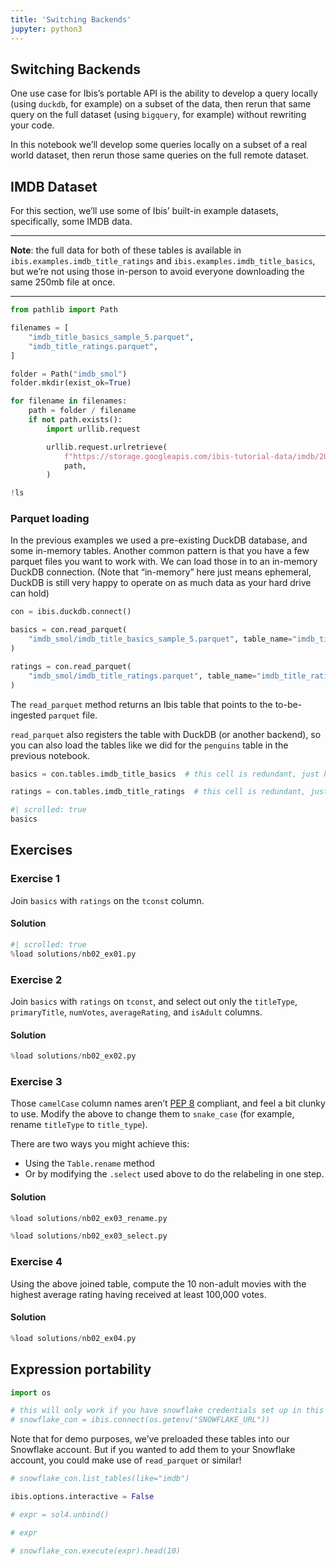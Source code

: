 ```yaml
---
title: 'Switching Backends'
jupyter: python3
---
```


## Switching Backends

One use case for Ibis's portable API is the ability to develop a query locally
(using `duckdb`, for example) on a subset of the data, then rerun that same
query on the full dataset (using `bigquery`, for example) without rewriting
your code.

In this notebook we'll develop some queries locally on a subset of a real world
dataset, then rerun those same queries on the full remote dataset.

## IMDB Dataset

For this section, we'll use some of Ibis' built-in example datasets,
specifically, some IMDB data.

---

**Note**: the full data for both of these tables is available in
`ibis.examples.imdb_title_ratings` and `ibis.examples.imdb_title_basics`, but
we're not using those in-person to avoid everyone downloading the same 250mb
file at once.

---

```python
from pathlib import Path

filenames = [
    "imdb_title_basics_sample_5.parquet",
    "imdb_title_ratings.parquet",
]

folder = Path("imdb_smol")
folder.mkdir(exist_ok=True)
```

```python
for filename in filenames:
    path = folder / filename
    if not path.exists():
        import urllib.request

        urllib.request.urlretrieve(
            f"https://storage.googleapis.com/ibis-tutorial-data/imdb/2024-03-22/{filename}",
            path,
        )
```

```python
!ls
```

### Parquet loading

In the previous examples we used a pre-existing DuckDB database, and some
in-memory tables. Another common pattern is that you have a few parquet files
you want to work with. We can load those in to an in-memory DuckDB connection.
(Note that "in-memory" here just means ephemeral, DuckDB is still very happy to
operate on as much data as your hard drive can hold)

```python
con = ibis.duckdb.connect()
```

```python
basics = con.read_parquet(
    "imdb_smol/imdb_title_basics_sample_5.parquet", table_name="imdb_title_basics"
)
```

```python
ratings = con.read_parquet(
    "imdb_smol/imdb_title_ratings.parquet", table_name="imdb_title_ratings"
)
```

The `read_parquet` method returns an Ibis table that points to the
to-be-ingested `parquet` file. 

`read_parquet` also registers the table with DuckDB (or another backend), so
you can also load the tables like we did for the `penguins` table in the
previous notebook.

```python
basics = con.tables.imdb_title_basics  # this cell is redundant, just here for demonstration
```

```python
ratings = con.tables.imdb_title_ratings  # this cell is redundant, just here for demonstration
```

```python
#| scrolled: true
basics
```

## Exercises

### Exercise 1

Join `basics` with `ratings` on the `tconst` column.


#### Solution

```python
#| scrolled: true
%load solutions/nb02_ex01.py
```

### Exercise 2

Join `basics` with `ratings` on `tconst`, and select out only the `titleType`,
`primaryTitle`, `numVotes`, `averageRating`, and `isAdult`  columns.


#### Solution

```python
%load solutions/nb02_ex02.py
```

### Exercise 3

Those `camelCase` column names aren't [PEP
8](https://peps.python.org/pep-0008/) compliant, and feel a bit clunky to use.
Modify the above to change them to `snake_case` (for example, rename
`titleType` to `title_type`).

There are two ways you might achieve this:

- Using the `Table.rename` method
- Or by modifying the `.select` used above to do the relabeling in one step.


#### Solution

```python
%load solutions/nb02_ex03_rename.py
```

```python
%load solutions/nb02_ex03_select.py
```

### Exercise 4

Using the above joined table, compute the 10 non-adult movies with the highest
average rating having received at least 100,000 votes.


#### Solution

```python
%load solutions/nb02_ex04.py
```

## Expression portability

```python
import os

# this will only work if you have snowflake credentials set up in this environment variable
# snowflake_con = ibis.connect(os.getenv("SNOWFLAKE_URL"))
```

Note that for demo purposes, we've preloaded these tables into our Snowflake
account. But if you wanted to add them to your Snowflake account, you could
make use of `read_parquet` or similar!

```python
# snowflake_con.list_tables(like="imdb")
```

```python
ibis.options.interactive = False
```

```python
# expr = sol4.unbind()
```

```python
# expr
```

```python
# snowflake_con.execute(expr).head(10)
```
